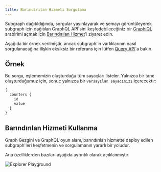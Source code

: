 ```yaml
---
title: Barındırılan Hizmeti Sorgulama
---
```


Subgraph dağıtıldığında, sorgular yayınlayarak ve şemayı görüntüleyerek subgraph için dağıtılan GraphQL API'sini keşfedebileceğiniz bir [GraphiQL](https://github.com/graphql/graphiql) arabirimi açmak için [Barındırılan Hizmet](https://thegraph.com/hosted-service/)'i ziyaret edin.

Aşağıda bir örnek verilmiştir, ancak subgraph'in varlıklarının nasıl sorgulanacağına ilişkin eksiksiz bir referans için lütfen [Query API](/querying/graphql-api)'a bakın.

## Örnek

Bu sorgu, eşlememizin oluşturduğu tüm sayaçları listeler. Yalnızca bir tane oluşturduğumuz için, sonuç yalnızca bir `varsayılan sayacımızı` içerecektir:

```graphql
{
  counters {
    id
    value
  }
}
```

## Barındırılan Hizmeti Kullanma

Graph Gezgini ve GraphQL oyun alanı, barındırılan hizmette deploy edilen subgraph'leri keşfetmenin ve sorgulamanın yararlı bir yoludur.

Ana özelliklerden bazıları aşağıda ayrıntılı olarak açıklanmıştır:

![Explorer Playground](/img/explorer-playground.png)
